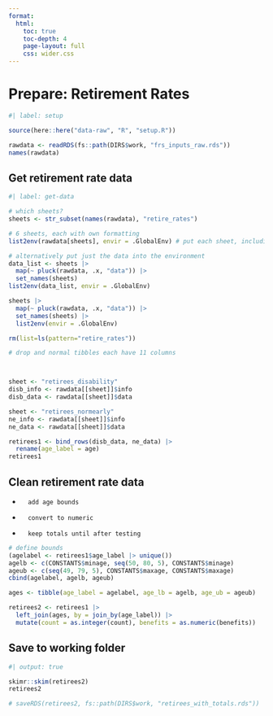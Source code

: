 ```yaml
---
format:
  html:
    toc: true
    toc-depth: 4
    page-layout: full
    css: wider.css
---    
```


# Prepare: Retirement Rates

```r
#| label: setup

source(here::here("data-raw", "R", "setup.R"))

rawdata <- readRDS(fs::path(DIRS$work, "frs_inputs_raw.rds"))
names(rawdata)

```

## Get retirement rate data

```r
#| label: get-data

# which sheets?
sheets <- str_subset(names(rawdata), "retire_rates")

# 6 sheets, each with own formatting
list2env(rawdata[sheets], envir = .GlobalEnv) # put each sheet, including its info and data, into environment

# alternatively put just the data into the environment
data_list <- sheets |>
  map(~ pluck(rawdata, .x, "data")) |> 
  set_names(sheets)
list2env(data_list, envir = .GlobalEnv)

sheets |>
  map(~ pluck(rawdata, .x, "data")) |> 
  set_names(sheets) |> 
  list2env(envir = .GlobalEnv)

rm(list=ls(pattern="retire_rates"))

# drop and normal tibbles each have 11 columns



sheet <- "retirees_disability"
disb_info <- rawdata[[sheet]]$info
disb_data <- rawdata[[sheet]]$data

sheet <- "retirees_normearly"
ne_info <- rawdata[[sheet]]$info
ne_data <- rawdata[[sheet]]$data

retirees1 <- bind_rows(disb_data, ne_data) |>
  rename(age_label = age)
retirees1

```


## Clean retirement rate data

-       add age bounds
-       convert to numeric
-       keep totals until after testing

```r

# define bounds
(agelabel <- retirees1$age_label |> unique())
agelb <- c(CONSTANTS$minage, seq(50, 80, 5), CONSTANTS$minage)
ageub <- c(seq(49, 79, 5), CONSTANTS$maxage, CONSTANTS$maxage)
cbind(agelabel, agelb, ageub)

ages <- tibble(age_label = agelabel, age_lb = agelb, age_ub = ageub)

retirees2 <- retirees1 |>
  left_join(ages, by = join_by(age_label)) |>
  mutate(count = as.integer(count), benefits = as.numeric(benefits))


```

## Save to working folder

```r
#| output: true

skimr::skim(retirees2)
retirees2

# saveRDS(retirees2, fs::path(DIRS$work, "retirees_with_totals.rds"))

```
